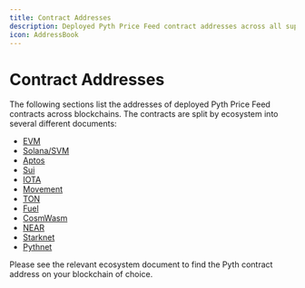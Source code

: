 ```yaml
---
title: Contract Addresses
description: Deployed Pyth Price Feed contract addresses across all supported blockchains
icon: AddressBook
---
```


# Contract Addresses

The following sections list the addresses of deployed Pyth Price Feed contracts across blockchains.
The contracts are split by ecosystem into several different documents:

- [EVM](contract-addresses/evm)
- [Solana/SVM](contract-addresses/solana)
- [Aptos](contract-addresses/aptos)
- [Sui](contract-addresses/sui)
- [IOTA](contract-addresses/iota)
- [Movement](contract-addresses/movement)
- [TON](contract-addresses/ton)
- [Fuel](contract-addresses/fuel)
- [CosmWasm](contract-addresses/cosmwasm)
- [NEAR](contract-addresses/near)
- [Starknet](contract-addresses/starknet)
- [Pythnet](contract-addresses/pythnet)

Please see the relevant ecosystem document to find the Pyth contract address on your blockchain of choice.
